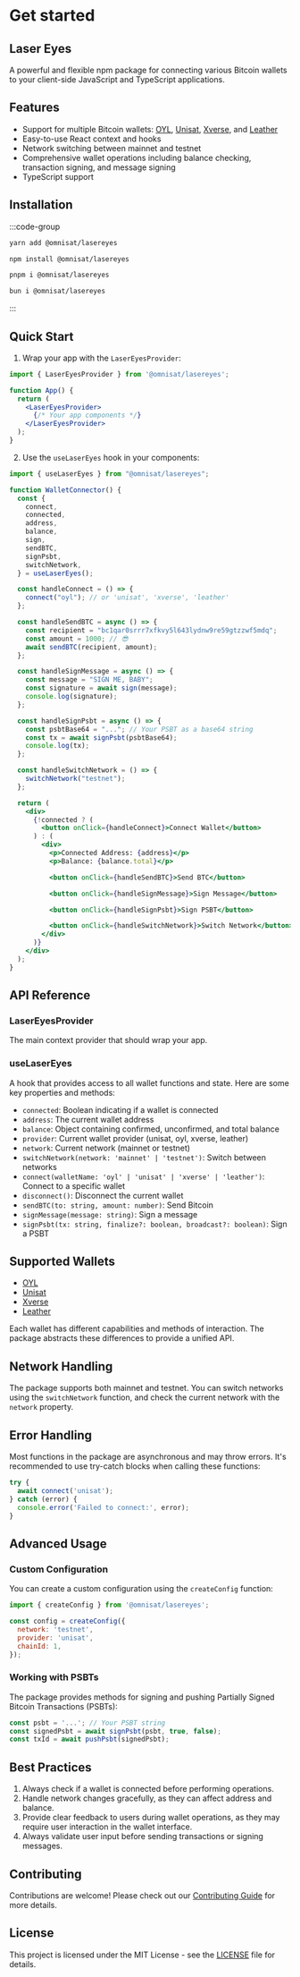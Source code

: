 # Get started

## Laser Eyes

A powerful and flexible npm package for connecting various Bitcoin wallets to your client-side JavaScript and TypeScript applications.

## Features

- Support for multiple Bitcoin wallets: [OYL](https://oyl.io), [Unisat](https://unisat.io), [Xverse](https://xverse.com), and [Leather](https://leather.io)
- Easy-to-use React context and hooks
- Network switching between mainnet and testnet
- Comprehensive wallet operations including balance checking, transaction signing, and message signing
- TypeScript support

## Installation

:::code-group

```bash [yarn]
yarn add @omnisat/lasereyes
```

```bash [npm]
npm install @omnisat/lasereyes
```

```bash [pnpm]
pnpm i @omnisat/lasereyes
```

```bash [bun]
bun i @omnisat/lasereyes
```

:::

## Quick Start

1. Wrap your app with the `LaserEyesProvider`:

```jsx
import { LaserEyesProvider } from '@omnisat/lasereyes';

function App() {
  return (
    <LaserEyesProvider>
      {/* Your app components */}
    </LaserEyesProvider>
  );
}
```

2. Use the `useLaserEyes` hook in your components:

```jsx
import { useLaserEyes } from "@omnisat/lasereyes";

function WalletConnector() {
  const {
    connect,
    connected,
    address,
    balance,
    sign,
    sendBTC,
    signPsbt,
    switchNetwork,
  } = useLaserEyes();

  const handleConnect = () => {
    connect("oyl"); // or 'unisat', 'xverse', 'leather'
  };

  const handleSendBTC = async () => {
    const recipient = "bc1qar0srrr7xfkvy5l643lydnw9re59gtzzwf5mdq";
    const amount = 1000; // 😎
    await sendBTC(recipient, amount);
  };

  const handleSignMessage = async () => {
    const message = "SIGN ME, BABY";
    const signature = await sign(message);
    console.log(signature);
  };

  const handleSignPsbt = async () => {
    const psbtBase64 = "..."; // Your PSBT as a base64 string
    const tx = await signPsbt(psbtBase64);
    console.log(tx);
  };

  const handleSwitchNetwork = () => {
    switchNetwork("testnet");
  };

  return (
    <div>
      {!connected ? (
        <button onClick={handleConnect}>Connect Wallet</button>
      ) : (
        <div>
          <p>Connected Address: {address}</p>
          <p>Balance: {balance.total}</p>

          <button onClick={handleSendBTC}>Send BTC</button>

          <button onClick={handleSignMessage}>Sign Message</button>

          <button onClick={handleSignPsbt}>Sign PSBT</button>

          <button onClick={handleSwitchNetwork}>Switch Network</button>
        </div>
      )}
    </div>
  );
}

```

## API Reference

### LaserEyesProvider

The main context provider that should wrap your app.

### useLaserEyes

A hook that provides access to all wallet functions and state. Here are some key properties and methods:

- `connected`: Boolean indicating if a wallet is connected
- `address`: The current wallet address
- `balance`: Object containing confirmed, unconfirmed, and total balance
- `provider`: Current wallet provider (unisat, oyl, xverse, leather)
- `network`: Current network (mainnet or testnet)
- `switchNetwork(network: 'mainnet' | 'testnet')`: Switch between networks
- `connect(walletName: 'oyl' | 'unisat' | 'xverse' | 'leather')`: Connect to a specific wallet
- `disconnect()`: Disconnect the current wallet
- `sendBTC(to: string, amount: number)`: Send Bitcoin
- `signMessage(message: string)`: Sign a message
- `signPsbt(tx: string, finalize?: boolean, broadcast?: boolean)`: Sign a PSBT


## Supported Wallets

- [OYL](https://oyl.io)
- [Unisat](https://unisat.io)
- [Xverse](https://xverse.com)
- [Leather](https://leather.io)

Each wallet has different capabilities and methods of interaction. The package abstracts these differences to provide a unified API.

## Network Handling

The package supports both mainnet and testnet. You can switch networks using the `switchNetwork` function, and check the current network with the `network` property.

## Error Handling

Most functions in the package are asynchronous and may throw errors. It's recommended to use try-catch blocks when calling these functions:

```javascript
try {
  await connect('unisat');
} catch (error) {
  console.error('Failed to connect:', error);
}
```

## Advanced Usage

### Custom Configuration

You can create a custom configuration using the `createConfig` function:

```javascript
import { createConfig } from '@omnisat/lasereyes';

const config = createConfig({
  network: 'testnet',
  provider: 'unisat',
  chainId: 1,
});
```

### Working with PSBTs

The package provides methods for signing and pushing Partially Signed Bitcoin Transactions (PSBTs):

```javascript
const psbt = '...'; // Your PSBT string
const signedPsbt = await signPsbt(psbt, true, false);
const txId = await pushPsbt(signedPsbt);
```

## Best Practices

1. Always check if a wallet is connected before performing operations.
2. Handle network changes gracefully, as they can affect address and balance.
3. Provide clear feedback to users during wallet operations, as they may require user interaction in the wallet interface.
4. Always validate user input before sending transactions or signing messages.

## Contributing

Contributions are welcome! Please check out our [Contributing Guide](CONTRIBUTING.md) for more details.

## License

This project is licensed under the MIT License - see the [LICENSE](LICENSE) file for details.
